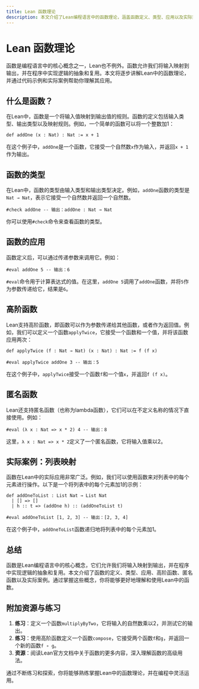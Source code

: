 ```yaml
---
title: Lean 函数理论
description: 本文介绍了Lean编程语言中的函数理论，涵盖函数定义、类型、应用以及实际案例，适合初学者学习。
---
```


# Lean 函数理论

函数是编程语言中的核心概念之一，Lean也不例外。函数允许我们将输入映射到输出，并在程序中实现逻辑的抽象和复用。本文将逐步讲解Lean中的函数理论，并通过代码示例和实际案例帮助你理解其应用。

## 什么是函数？

在Lean中，函数是一个将输入值映射到输出值的规则。函数的定义包括输入类型、输出类型以及映射规则。例如，一个简单的函数可以将一个整数加1：

```lean
def addOne (x : Nat) : Nat := x + 1
```

在这个例子中，`addOne`是一个函数，它接受一个自然数`x`作为输入，并返回`x + 1`作为输出。

## 函数的类型

在Lean中，函数的类型由输入类型和输出类型决定。例如，`addOne`函数的类型是`Nat → Nat`，表示它接受一个自然数并返回一个自然数。

```lean
#check addOne -- 输出：addOne : Nat → Nat
```

你可以使用`#check`命令来查看函数的类型。

## 函数的应用

函数定义后，可以通过传递参数来调用它。例如：

```lean
#eval addOne 5 -- 输出：6
```

`#eval`命令用于计算表达式的值。在这里，`addOne 5`调用了`addOne`函数，并将`5`作为参数传递给它，结果是`6`。

## 高阶函数

Lean支持高阶函数，即函数可以作为参数传递给其他函数，或者作为返回值。例如，我们可以定义一个函数`applyTwice`，它接受一个函数和一个值，并将该函数应用两次：

```lean
def applyTwice (f : Nat → Nat) (x : Nat) : Nat := f (f x)

#eval applyTwice addOne 3 -- 输出：5
```

在这个例子中，`applyTwice`接受一个函数`f`和一个值`x`，并返回`f (f x)`。

## 匿名函数

Lean还支持匿名函数（也称为lambda函数），它们可以在不定义名称的情况下直接使用。例如：

```lean
#eval (λ x : Nat => x * 2) 4 -- 输出：8
```

这里，`λ x : Nat => x * 2`定义了一个匿名函数，它将输入值乘以2。

## 实际案例：列表映射

函数在Lean中的实际应用非常广泛。例如，我们可以使用函数来对列表中的每个元素进行操作。以下是一个将列表中的每个元素加1的示例：

```lean
def addOneToList : List Nat → List Nat
  | [] => []
  | h :: t => (addOne h) :: (addOneToList t)

#eval addOneToList [1, 2, 3] -- 输出：[2, 3, 4]
```

在这个例子中，`addOneToList`函数递归地将列表中的每个元素加1。

## 总结

函数是Lean编程语言中的核心概念，它们允许我们将输入映射到输出，并在程序中实现逻辑的抽象和复用。本文介绍了函数的定义、类型、应用、高阶函数、匿名函数以及实际案例。通过掌握这些概念，你将能够更好地理解和使用Lean中的函数。

## 附加资源与练习

1. **练习**：定义一个函数`multiplyByTwo`，它将输入的自然数乘以2，并测试它的输出。
2. **练习**：使用高阶函数定义一个函数`compose`，它接受两个函数`f`和`g`，并返回一个新的函数`f ∘ g`。
3. **资源**：阅读Lean官方文档中关于函数的更多内容，深入理解函数的高级用法。

通过不断练习和探索，你将能够熟练掌握Lean中的函数理论，并在编程中灵活运用。